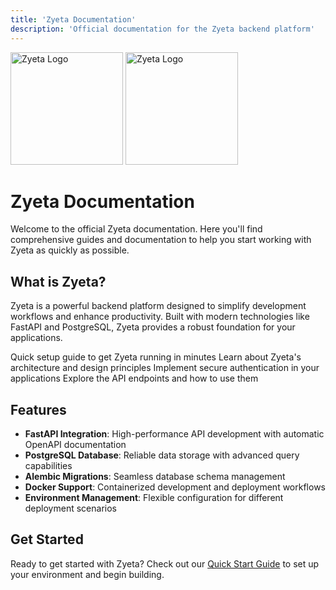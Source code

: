 ```yaml
---
title: 'Zyeta Documentation'
description: 'Official documentation for the Zyeta backend platform'
---
```


<img
  className="block dark:hidden"
  src="/logo/light.svg"
  alt="Zyeta Logo"
  width="180"
/>
<img
  className="hidden dark:block"
  src="/logo/dark.svg"
  alt="Zyeta Logo"
  width="180"
/>

# Zyeta Documentation

Welcome to the official Zyeta documentation. Here you'll find comprehensive guides and documentation to help you start working with Zyeta as quickly as possible.

## What is Zyeta?

Zyeta is a powerful backend platform designed to simplify development workflows and enhance productivity. Built with modern technologies like FastAPI and PostgreSQL, Zyeta provides a robust foundation for your applications.

<CardGroup cols={2}>
  <Card
    title="Getting Started"
    icon="rocket"
    href="/pages/quickstart"
    color="#2AB673"
  >
    Quick setup guide to get Zyeta running in minutes
  </Card>
  <Card
    title="Architecture"
    icon="cube"
    href="/pages/architecture"
    color="#117866"
  >
    Learn about Zyeta's architecture and design principles
  </Card>
  <Card
    title="Authentication"
    icon="lock"
    href="/pages/authentication"
    color="#55D799"
  >
    Implement secure authentication in your applications
  </Card>
  <Card
    title="API Reference"
    icon="code"
    href="/pages/api-reference/overview"
    color="#2AB673"
  >
    Explore the API endpoints and how to use them
  </Card>
</CardGroup>

## Features

- **FastAPI Integration**: High-performance API development with automatic OpenAPI documentation
- **PostgreSQL Database**: Reliable data storage with advanced query capabilities
- **Alembic Migrations**: Seamless database schema management
- **Docker Support**: Containerized development and deployment workflows
- **Environment Management**: Flexible configuration for different deployment scenarios

## Get Started

Ready to get started with Zyeta? Check out our [Quick Start Guide](/pages/quickstart) to set up your environment and begin building. 